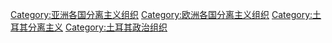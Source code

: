 [[Category:亚洲各国分离主义组织|Category:亚洲各国分离主义组织]]
[[Category:欧洲各国分离主义组织|Category:欧洲各国分离主义组织]]
[[Category:土耳其分离主义|Category:土耳其分离主义]]
[[Category:土耳其政治组织|Category:土耳其政治组织]]